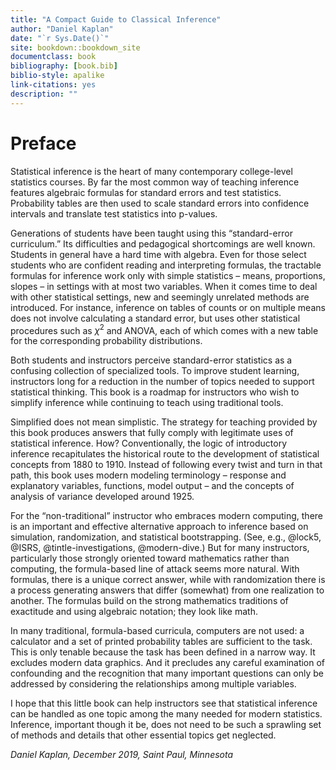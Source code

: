 ```yaml
--- 
title: "A Compact Guide to Classical Inference"
author: "Daniel Kaplan"
date: "`r Sys.Date()`"
site: bookdown::bookdown_site
documentclass: book
bibliography: [book.bib]
biblio-style: apalike
link-citations: yes
description: ""
---
```


\Large

# Preface {-}

Statistical inference is the heart of many contemporary college-level statistics courses. By far the most common way of teaching inference features algebraic formulas for standard errors and test statistics. Probability tables are then used to scale  standard errors into confidence intervals and translate test statistics into p-values. 

Generations of students have been taught using this "standard-error curriculum." Its difficulties and pedagogical shortcomings are well known. Students in general have a hard time with algebra. Even for those select students who are confident reading and interpreting formulas, the tractable formulas for inference work only with simple statistics -- means, proportions, slopes -- in settings with at most two variables. When it comes time to deal with other statistical settings, new and seemingly unrelated methods are introduced. For instance, inference on tables of counts or on multiple means does not involve calculating a standard error, but uses other statistical procedures such as $\chi^2$ and ANOVA, each of which comes with a new table for the corresponding probability distributions. 

Both students and instructors perceive standard-error statistics as a confusing collection of specialized tools. To improve student learning, instructors long for a reduction in the number of topics needed to support statistical thinking. This book is a roadmap for instructors who wish to simplify inference while continuing to teach using traditional tools. 

Simplified does not mean simplistic. The strategy for teaching provided by this book produces answers that fully comply with legitimate uses of statistical inference. How? Conventionally, the logic of introductory inference recapitulates the historical route to the development of statistical concepts from  1880 to 1910. Instead of following every twist and turn in that path, this book uses modern modeling terminology -- response and explanatory variables, functions, model output -- and the concepts of analysis of variance developed around 1925.

For the "non-traditional" instructor who embraces modern computing, there is an important and effective alternative approach to inference based on simulation, randomization, and statistical bootstrapping. (See, e.g., @lock5, @ISRS, @tintle-investigations, @modern-dive.) But for many instructors, particularly those strongly oriented toward mathematics rather than computing, the formula-based line of attack seems more natural. With formulas, there is a unique correct answer, while with randomization there is a process generating answers that differ (somewhat) from one realization to another. The formulas build on the strong mathematics traditions of exactitude and using algebraic notation; they look like math. 

In many traditional, formula-based curricula, computers are not used: a calculator and a set of printed probability tables are sufficient to the task. This is only tenable because the task has been defined in a narrow way. It excludes modern data graphics. And it precludes any careful examination of confounding and the recognition that many important questions can only be addressed by considering the relationships among multiple variables. 

I hope that this little book can help instructors see that statistical inference can be handled as one topic among the many needed for modern statistics. Inference, important though it be, does not need to be such a sprawling set of methods and details that other essential topics get neglected.

*Daniel Kaplan, December 2019, Saint Paul, Minnesota*
 




